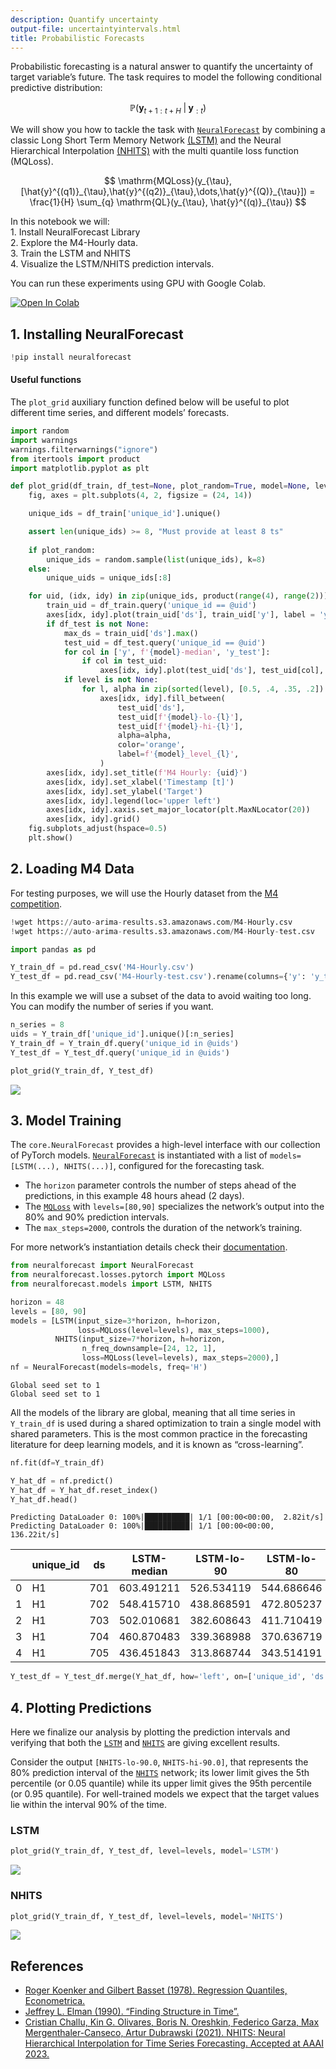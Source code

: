 ```yaml
---
description: Quantify uncertainty
output-file: uncertaintyintervals.html
title: Probabilistic Forecasts
---
```



Probabilistic forecasting is a natural answer to quantify the
uncertainty of target variable’s future. The task requires to model the
following conditional predictive distribution:

$$\mathbb{P}(\mathbf{y}_{t+1:t+H} \;|\; \mathbf{y}_{:t})$$

We will show you how to tackle the task with
[`NeuralForecast`](https://Nixtla.github.io/neuralforecast/core.html#neuralforecast)
by combining a classic Long Short Term Memory Network
[(LSTM)](https://arxiv.org/abs/2201.12886) and the Neural Hierarchical
Interpolation [(NHITS)](https://arxiv.org/abs/2201.12886) with the multi
quantile loss function (MQLoss).

$$ \mathrm{MQLoss}(y_{\tau}, [\hat{y}^{(q1)}_{\tau},\hat{y}^{(q2)}_{\tau},\dots,\hat{y}^{(Q)}_{\tau}]) = \frac{1}{H} \sum_{q} \mathrm{QL}(y_{\tau}, \hat{y}^{(q)}_{\tau}) $$

In this notebook we will:<br/> 1. Install NeuralForecast Library<br/> 2.
Explore the M4-Hourly data.<br/> 3. Train the LSTM and NHITS<br/> 4.
Visualize the LSTM/NHITS prediction intervals.

You can run these experiments using GPU with Google Colab.

<a href="https://colab.research.google.com/github/Nixtla/neuralforecast/blob/main/nbs/examples/UncertaintyIntervals.ipynb" target="_parent"><img src="https://colab.research.google.com/assets/colab-badge.svg" alt="Open In Colab"/></a>

## 1. Installing NeuralForecast

```python
!pip install neuralforecast
```

#### Useful functions

The `plot_grid` auxiliary function defined below will be useful to plot
different time series, and different models’ forecasts.

```python
import random
import warnings
warnings.filterwarnings("ignore")
from itertools import product
import matplotlib.pyplot as plt

def plot_grid(df_train, df_test=None, plot_random=True, model=None, level=None):
    fig, axes = plt.subplots(4, 2, figsize = (24, 14))

    unique_ids = df_train['unique_id'].unique()

    assert len(unique_ids) >= 8, "Must provide at least 8 ts"
    
    if plot_random:
        unique_ids = random.sample(list(unique_ids), k=8)
    else:
        unique_uids = unique_ids[:8]

    for uid, (idx, idy) in zip(unique_ids, product(range(4), range(2))):
        train_uid = df_train.query('unique_id == @uid')
        axes[idx, idy].plot(train_uid['ds'], train_uid['y'], label = 'y_train')
        if df_test is not None:
            max_ds = train_uid['ds'].max()
            test_uid = df_test.query('unique_id == @uid')
            for col in ['y', f'{model}-median', 'y_test']:
                if col in test_uid:
                    axes[idx, idy].plot(test_uid['ds'], test_uid[col], label=col)
            if level is not None:
                for l, alpha in zip(sorted(level), [0.5, .4, .35, .2]):
                    axes[idx, idy].fill_between(
                        test_uid['ds'], 
                        test_uid[f'{model}-lo-{l}'], 
                        test_uid[f'{model}-hi-{l}'],
                        alpha=alpha,
                        color='orange',
                        label=f'{model}_level_{l}',
                    )
        axes[idx, idy].set_title(f'M4 Hourly: {uid}')
        axes[idx, idy].set_xlabel('Timestamp [t]')
        axes[idx, idy].set_ylabel('Target')
        axes[idx, idy].legend(loc='upper left')
        axes[idx, idy].xaxis.set_major_locator(plt.MaxNLocator(20))
        axes[idx, idy].grid()
    fig.subplots_adjust(hspace=0.5)
    plt.show()
```

## 2. Loading M4 Data

For testing purposes, we will use the Hourly dataset from the [M4
competition](https://www.researchgate.net/publication/the_mcompetition_results_findings_conclusion_and_way_forward).

```python
!wget https://auto-arima-results.s3.amazonaws.com/M4-Hourly.csv
!wget https://auto-arima-results.s3.amazonaws.com/M4-Hourly-test.csv
```


```python
import pandas as pd
```


```python
Y_train_df = pd.read_csv('M4-Hourly.csv')
Y_test_df = pd.read_csv('M4-Hourly-test.csv').rename(columns={'y': 'y_test'})
```

In this example we will use a subset of the data to avoid waiting too
long. You can modify the number of series if you want.

```python
n_series = 8
uids = Y_train_df['unique_id'].unique()[:n_series]
Y_train_df = Y_train_df.query('unique_id in @uids')
Y_test_df = Y_test_df.query('unique_id in @uids')
```


```python
plot_grid(Y_train_df, Y_test_df)
```

![](/neuralforecast/examples/UncertaintyIntervals_files/figure-markdown_strict/cell-8-output-1.png)

## 3. Model Training

The `core.NeuralForecast` provides a high-level interface with our
collection of PyTorch models.
[`NeuralForecast`](https://Nixtla.github.io/neuralforecast/core.html#neuralforecast)
is instantiated with a list of `models=[LSTM(...), NHITS(...)]`,
configured for the forecasting task.

-   The `horizon` parameter controls the number of steps ahead of the
    predictions, in this example 48 hours ahead (2 days).
-   The
    [`MQLoss`](https://Nixtla.github.io/neuralforecast/losses.pytorch.html#mqloss)
    with `levels=[80,90]` specializes the network’s output into the 80%
    and 90% prediction intervals.
-   The `max_steps=2000`, controls the duration of the network’s
    training.

For more network’s instantiation details check their
[documentation](https://nixtla.github.io/neuralforecast/models.dilated_rnn.html).

```python
from neuralforecast import NeuralForecast
from neuralforecast.losses.pytorch import MQLoss
from neuralforecast.models import LSTM, NHITS
```


```python
horizon = 48
levels = [80, 90]
models = [LSTM(input_size=3*horizon, h=horizon,
               loss=MQLoss(level=levels), max_steps=1000),
          NHITS(input_size=7*horizon, h=horizon,
                n_freq_downsample=[24, 12, 1],
                loss=MQLoss(level=levels), max_steps=2000),]
nf = NeuralForecast(models=models, freq='H')
```

``` text
Global seed set to 1
Global seed set to 1
```

All the models of the library are global, meaning that all time series
in `Y_train_df` is used during a shared optimization to train a single
model with shared parameters. This is the most common practice in the
forecasting literature for deep learning models, and it is known as
“cross-learning”.

```python
nf.fit(df=Y_train_df)
```


```python
Y_hat_df = nf.predict()
Y_hat_df = Y_hat_df.reset_index()
Y_hat_df.head()
```

``` text
Predicting DataLoader 0: 100%|██████████| 1/1 [00:00<00:00,  2.82it/s]
Predicting DataLoader 0: 100%|██████████| 1/1 [00:00<00:00, 136.22it/s]
```

|     | unique_id | ds  | LSTM-median | LSTM-lo-90 | LSTM-lo-80 | LSTM-hi-80 | LSTM-hi-90 | NHITS-median | NHITS-lo-90 | NHITS-lo-80 | NHITS-hi-80 | NHITS-hi-90 |
|-----|-----------|-----|-------------|------------|------------|------------|------------|--------------|-------------|-------------|-------------|-------------|
| 0   | H1        | 701 | 603.491211  | 526.534119 | 544.686646 | 650.893799 | 673.805603 | 611.634888   | 575.999146  | 582.778687  | 677.277039  | 674.705872  |
| 1   | H1        | 702 | 548.415710  | 438.868591 | 472.805237 | 608.017822 | 639.063293 | 569.997803   | 513.014282  | 518.707153  | 598.849609  | 616.793457  |
| 2   | H1        | 703 | 502.010681  | 382.608643 | 411.710419 | 570.315308 | 608.669250 | 510.787628   | 454.184448  | 465.425232  | 538.964172  | 554.563354  |
| 3   | H1        | 704 | 460.870483  | 339.368988 | 370.636719 | 544.232666 | 579.824402 | 478.482330   | 429.657104  | 452.395508  | 500.892090  | 502.507141  |
| 4   | H1        | 705 | 436.451843  | 313.868744 | 343.514191 | 520.812988 | 559.734741 | 463.763611   | 432.906342  | 427.853577  | 486.854492  | 487.539062  |

```python
Y_test_df = Y_test_df.merge(Y_hat_df, how='left', on=['unique_id', 'ds'])
```

## 4. Plotting Predictions

Here we finalize our analysis by plotting the prediction intervals and
verifying that both the
[`LSTM`](https://Nixtla.github.io/neuralforecast/models.lstm.html#lstm)
and
[`NHITS`](https://Nixtla.github.io/neuralforecast/models.nhits.html#nhits)
are giving excellent results.

Consider the output `[NHITS-lo-90.0`, `NHITS-hi-90.0]`, that represents
the 80% prediction interval of the
[`NHITS`](https://Nixtla.github.io/neuralforecast/models.nhits.html#nhits)
network; its lower limit gives the 5th percentile (or 0.05 quantile)
while its upper limit gives the 95th percentile (or 0.95 quantile). For
well-trained models we expect that the target values lie within the
interval 90% of the time.

### LSTM

```python
plot_grid(Y_train_df, Y_test_df, level=levels, model='LSTM')
```

![](/neuralforecast/examples/UncertaintyIntervals_files/figure-markdown_strict/cell-14-output-1.png)

### NHITS

```python
plot_grid(Y_train_df, Y_test_df, level=levels, model='NHITS')
```

![](/neuralforecast/examples/UncertaintyIntervals_files/figure-markdown_strict/cell-15-output-1.png)

## References

-   [Roger Koenker and Gilbert Basset (1978). Regression Quantiles,
    Econometrica.](https://www.jstor.org/stable/1913643)<br/>
-   [Jeffrey L. Elman (1990). “Finding Structure in
    Time”.](https://onlinelibrary.wiley.com/doi/abs/10.1207/s15516709cog1)<br/>
-   [Cristian Challu, Kin G. Olivares, Boris N. Oreshkin, Federico
    Garza, Max Mergenthaler-Canseco, Artur Dubrawski (2021). NHITS:
    Neural Hierarchical Interpolation for Time Series Forecasting.
    Accepted at AAAI 2023.](https://arxiv.org/abs/2201.12886)<br/>

